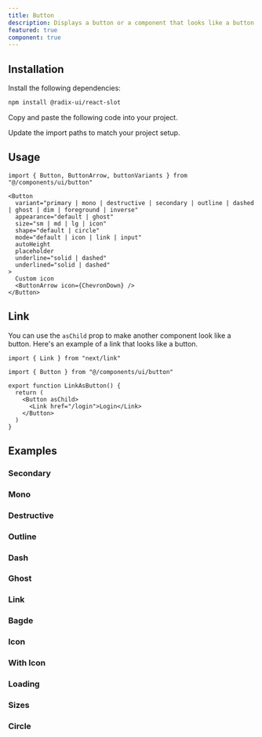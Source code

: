 ```yaml
---
title: Button
description: Displays a button or a component that looks like a button.
featured: true
component: true
---
```


<ComponentPreview name="button-default" description="A button" />

## Installation

<Steps>

<Step>Install the following dependencies:</Step>

```bash
npm install @radix-ui/react-slot
```

<Step>Copy and paste the following code into your project.</Step>

<ComponentSource name="button" title="components/ui/button.tsx" />

<Step>Update the import paths to match your project setup.</Step>

</Steps>

## Usage

```tsx
import { Button, ButtonArrow, buttonVariants } from "@/components/ui/button"
```

```tsx
<Button
  variant="primary | mono | destructive | secondary | outline | dashed | ghost | dim | foreground | inverse"
  appearance="default | ghost"
  size="sm | md | lg | icon"
  shape="default | circle"
  mode="default | icon | link | input"
  autoHeight
  placeholder
  underline="solid | dashed"
  underlined="solid | dashed"
>
  Custom icon
  <ButtonArrow icon={ChevronDown} />
</Button>
```

## Link

You can use the `asChild` prop to make another component look like a button. Here's an example of a link that looks like a button.

```tsx showLineNumbers
import { Link } from "next/link"

import { Button } from "@/components/ui/button"

export function LinkAsButton() {
  return (
    <Button asChild>
      <Link href="/login">Login</Link>
    </Button>
  )
}
```

## Examples

### Secondary

<ComponentPreview name="button-secondary" description="A secondary button" />

### Mono

<ComponentPreview name="button-mono" description="A mono button" />

### Destructive

<ComponentPreview
  name="button-destructive"
  description="A destructive button"
/>

### Outline

<ComponentPreview
  name="button-outline"
  description="A button using the outline variant."
/>

### Dash

<ComponentPreview
  name="button-dash"
  description="A button using the dash variant."
/>

### Ghost

<ComponentPreview
  name="button-ghost"
  description="A button using the ghost variant"
/>

### Link

<ComponentPreview
  name="button-link"
  description="A button using the link variant."
/>

### Bagde

<ComponentPreview name="button-bagde" description="An bagde button" />

### Icon

<ComponentPreview name="button-icon" description="An icon button" />

### With Icon

<ComponentPreview name="button-with-icon" description="A button with an icon" />

### Loading

<ComponentPreview
  name="button-loading"
  description="A button with a loading state."
/>

### Sizes

<ComponentPreview
  name="button-sizes"
  description="A button with a sizes state."
/>

### Circle

<ComponentPreview
  name="button-circle"
  description="A button with a circle state."
/>
